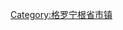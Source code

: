 {{Navbox
| name  =Groningen Province
| title = {{flagicon image|Flag of Groningen.svg}} [[格罗宁根省]][[市镇 (荷兰)|市镇]]
| image = [[Image:Groningen_position.svg|60px]]
| list1 = <div>
{{nowrap|[[格罗宁根 (市镇)|格罗宁根]] ·}}
{{nowrap|[[埃姆斯代爾塔]] ·}}
{{nowrap|[[海特霍赫兰]] ·}}
{{nowrap|[[中格罗宁根]] ·}}
{{nowrap|[[奥尔丹布特]] ·}}
{{nowrap|[[佩克拉]] ·}}
{{nowrap|[[斯塔茨卡纳尔]] ·}}
{{nowrap|[[芬丹]] ·}}
{{nowrap|[[韦斯特夸蒂尔]] ·}}
{{nowrap|[[韦斯特沃尔德]]}}
</div>
| below = [[荷兰]] · [[荷兰省份|省份]] · [[荷兰市镇列表|市镇]]
}}<noinclude>
[[Category:荷兰省份模板|{{PAGENAME}}]]
[[Category:格罗宁根省市镇]]
</noinclude>